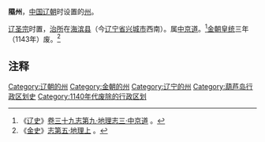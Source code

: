 '''隰州'''，[[中国|中国]][[辽朝|辽朝]]时设置的[[州|州]]。

[[辽圣宗|辽圣宗]]时置，[[治所|治所]]在[[海滨县_(辽朝)|海滨县]]（今[[辽宁省|辽宁省]][[兴城市|兴城市]]西南）。属[[中京道|中京道]]。<ref>《[[辽史|辽史]]》[http://gj.zdic.net/archive.php?aid=8092 卷三十九志第九·地理志三·中京道] {{Wayback|url=http://gj.zdic.net/archive.php?aid=8092 |date=20190811170556 }}。</ref>[[金朝|金朝]][[皇统|皇统]]三年（1143年）废。<ref>《[[金史|金史]]》[http://www.guoxue.com/shibu/24shi/jingshi/js_024.htm 志第五·地理上] {{Wayback|url=http://www.guoxue.com/shibu/24shi/jingshi/js_024.htm |date=20200210014159 }}。</ref>

==注释==
{{Reflist}}

{{辽朝行政区划|nocat}}
{{辽宁行政区划小作品}}
[[Category:辽朝的州|Category:辽朝的州]]
[[Category:金朝的州|Category:金朝的州]]
[[Category:辽宁的州|Category:辽宁的州]]
[[Category:葫芦岛行政区划史|Category:葫芦岛行政区划史]]
[[Category:1140年代废除的行政区划|Category:1140年代废除的行政区划]]
